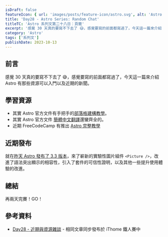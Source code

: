 ```yaml
---
isDraft: false
featureIcon: { url: 'images/posts/feature-icon/astro.svg', alt: 'Astro Logo' }
title: 'Day28 - Astro Series: Random Chat'
titleTC: 'Astro 系列文第二十八日：頁籤'
excerpt: '感覺 30 天真的要寫不下去了 😅，感覺要寫的前面都寫過了，今天這一篇來介紹 Astro 有那些資源可以入門以及近期的新聞。'
category: 'Astro'
tags: ['系列文']
publishDate: 2023-10-13
---
```


## 前言

感覺 30 天真的要寫不下去了 😅，感覺要寫的前面都寫過了，今天這一篇來介紹 Astro 有那些資源可以入門以及近期的新聞。

## 學習資源

- 其實 Astro 官方文件有手把手的[部落格建構教學](https://docs.astro.build/en/tutorial/0-introduction/)。
- 其實 Astro 官方文件 [簡體中文翻譯](https://docs.astro.build/zh-cn/getting-started/)還蠻齊全的。
- 近期 FreeCodeCamp 有推出 [Astro 完整教學](https://www.youtube.com/watch?v=e-hTm5VmofI&t=3747s)

## 近期發布

就在[昨天 Astro 發布了 3.3 版本](https://astro.build/blog/astro-330/#syntax-highlighting)，來了嶄新的實驗性圖片組件 `<Picture />`，改進了語法突出顯示的相容性，引入了套件的可信性證明，以及其他一些提升使用體驗的改進。

## 總結

再兩天完賽！GO！

## 參考資料

- [Day28 - 近期與資源雜談](https://ithelp.ithome.com.tw/articles/10339153) - 相同文章同步發布於 iThome 鐵人賽中

